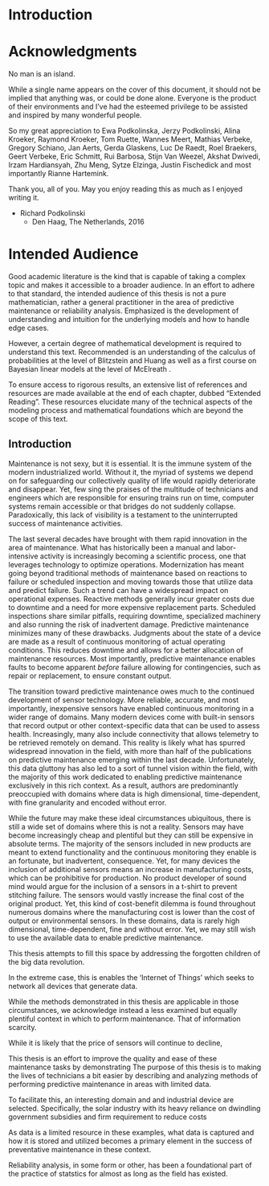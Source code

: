 # Introduction

<!-- 
0. Acknowledgments
0.5 Intended Audience
1. Introduction
	- General Summary of entire thesis

 -->

# Acknowledgments

No man is an island.

While a single name appears on the cover of this document, it should not be implied that anything was, or could be done alone. Everyone is the product of their environments and I've had the esteemed privilege to be assisted and inspired by many wonderful people. 

So my great appreciation to Ewa Podkolinska, Jerzy Podkolinski, Alina Kroeker, Raymond Kroeker, Tom Ruette, Wannes Meert, Mathias Verbeke, Gregory Schiano, Jan Aerts, Gerda Glaskens, Luc De Raedt, Roel Braekers, Geert Verbeke, Eric Schmitt, Rui Barbosa, Stijn Van Weezel, Akshat Dwivedi, Irzam Hardiansyah, Zhu Meng, Sytze Elzinga, Justin Fischedick and most importantly Rianne Hartemink.

Thank you, all of you. May you enjoy reading this as much as I enjoyed writing it.

- Richard Podkolinski
	- Den Haag, The Netherlands, 2016


# Intended Audience

Good academic literature is the kind that is capable of taking a complex topic and makes it accessible to a broader audience. In an effort to adhere to that standard, the intended audience of this thesis is not a pure mathematician, rather a general practitioner in the area of predictive maintenance or reliability analysis. Emphasized is the development of understanding and intuition for the underlying models and how to handle edge cases. 

However, a certain degree of mathematical development is required to understand this text. Recommended is an understanding of the calculus of probabilities at the level of Blitzstein and Huang <!-- **REFHERE** --> as well as a first course on Bayesian linear models at the level of McElreath <!-- **REFHERE** -->. 

To ensure access to rigorous results, an extensive list of references and resources are made available at the end of each chapter, dubbed "Extended Reading". These resources elucidate many of the technical aspects of the modeling process and mathematical foundations which are beyond the scope of this text.





<!-- 

## Introduction Notes 
 - You hate writing introductions, but you still have to, and it still has to catch the attention of your audience and communicate clearly the priorities of the thesis. It doesn't have to be as thick as you think it does though. 
 - Make sure to clearly provide a structure for the remaining document. 
 - There is no need to justify any of the choices, do that within the text.
 - Event-history analysis vs signal processing

Stick in structure of remaining text

 -->

## Introduction

Maintenance is not sexy, but it is essential. It is the immune system of the modern industrialized world. Without it, the myriad of systems we depend on for safeguarding our collectively quality of life would rapidly deteriorate and disappear. Yet, few sing the praises of the multitude of technicians and engineers which are responsible for ensuring trains run on time, computer systems remain accessible or that bridges do not suddenly collapse. Paradoxically, this lack of visibility is a testament to the uninterrupted success of maintenance activities. 


The last several decades have brought with them rapid innovation in the area of maintenance. What has historically been a manual and labor-intensive activity is increasingly becoming a scientific process, one that leverages technology to optimize operations. Modernization has meant going beyond traditional methods of maintenance based on reactions to failure or scheduled inspection and moving towards those that utilize data and predict failure. Such a trend can have a widespread impact on operational expenses. Reactive methods generally incur greater costs due to downtime and a need for more expensive replacement parts. Scheduled inspections share similar pitfalls, requiring downtime, specialized machinery and also running the risk of inadvertent damage. Predictive maintenance minimizes many of these drawbacks. Judgments about the state of a device are made as a result of continuous monitoring of actual operating conditions.<!-- Mobley p.3 --> This reduces downtime and allows for a better allocation of maintenance resources. Most importantly, predictive maintenance enables faults to become apparent *before* failure allowing for contingencies, such as repair or replacement, to ensure constant output.


The transition toward predictive maintenance owes much to the continued development of sensor technology. More reliable, accurate, and most importantly, inexpensive sensors have enabled continuous monitoring in a wider range of domains. Many modern devices come with built-in sensors that record output or other context-specific data that can be used to assess health. Increasingly, many also include connectivity that allows telemetry to be retrieved remotely on demand. This reality is likely what has spurred widespread innovation in the field, with more than half of the publications on predictive maintenance emerging within the last decade. <!-- Limo Search = 703 / 989 | Google Scholar = 3300 / 5450 --> Unfortunately, this data gluttony has also led to a sort of tunnel vision within the field, with the majority of this work dedicated to enabling predictive maintenance exclusively in this rich context. As a result, authors are predominantly preoccupied with domains where data is high dimensional, time-dependent, with fine granularity and encoded without error. 


While the future may make these ideal circumstances ubiquitous, there is still a wide set of domains where this is not a reality. Sensors may have become increasingly cheap and plentiful but they can still be expensive in absolute terms. The majority of the sensors included in new products are meant to extend functionality and the continuous monitoring they enable is an fortunate, but inadvertent, consequence. Yet, for many devices the inclusion of additional sensors means an increase in manufacturing costs, which can be prohibitive for production. No product developer of sound mind would argue for the inclusion of a sensors in a t-shirt to prevent stitching failure. The sensors would vastly increase the final cost of the original product. Yet, this kind of cost-benefit dilemma is found throughout numerous domains where the manufacturing cost is lower than the cost of output or environmental sensors. In these domains, data is rarely high dimensional, time-dependent, fine and without error. Yet, we may still wish to use the available data to enable predictive maintenance.



This thesis attempts to fill this space by addressing the forgotten children of the big data revolution.


In the extreme case, this is enables the 'Internet of Things' which seeks to network all devices that generate data.




While the methods demonstrated in this thesis are applicable in those circumstances, we acknowledge instead a less examined but equally plentiful context in which to perform maintenance. That of information scarcity.



While it is likely that the price of sensors will continue to decline, 








This thesis is an effort to improve the quality and ease of these maintenance tasks by demonstrating 
The purpose of this thesis is to making the lives of technicians a bit easier by describing and analyzing methods of performing predictive maintenance in areas with limited data. 


To facilitate this, an interesting domain and and industrial device are selected. Specifically, the solar industry with its heavy reliance on dwindling government subsidies and firm requirement to reduce costs 




As data is a limited resource in these examples, what data is captured and how it is stored and utilized becomes a primary element in the success of preventative maintenance in these context. 



Reliability analysis, in some form or other, has been a foundational part of the practice of statstics for almost as long as the field has existed. 




